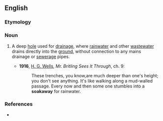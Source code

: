 ==English==

===Etymology===
{{compound|soak|away}}

===Noun===
{{en-noun}}

# {{context|chiefly|UK}} A deep [[hole]] used for [[drainage]], where [[rainwater]] and other [[wastewater]] drains directly into the [[ground]], without connection to any mains drainage or [[sewerage]] pipes.
#* '''1916''', [[w:H. G. Wells|H. G. Wells]], ''Mr. Britling Sees It Through'', ch. 9:
#*: These trenches, you know,are much deeper than one's height; you don't see anything. It's like walking along a mud-walled passage. Every now and then some one stumbles into a '''soakaway''' for rainwater.

===References===
* {{R:OneLook}}
